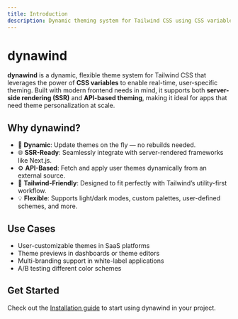 ```yaml
---
title: Introduction
description: Dynamic theming system for Tailwind CSS using CSS variables.
---
```


# dynawind

**dynawind** is a dynamic, flexible theme system for Tailwind CSS that leverages the power of **CSS variables** to enable real-time, user-specific theming. Built with modern frontend needs in mind, it supports both **server-side rendering (SSR)** and **API-based theming**, making it ideal for apps that need theme personalization at scale.

## Why dynawind?

- 🔧 **Dynamic**: Update themes on the fly — no rebuilds needed.
- 🌐 **SSR-Ready**: Seamlessly integrate with server-rendered frameworks like Next.js.
- ⚙️ **API-Based**: Fetch and apply user themes dynamically from an external source.
- 🎨 **Tailwind-Friendly**: Designed to fit perfectly with Tailwind’s utility-first workflow.
- 💡 **Flexible**: Supports light/dark modes, custom palettes, user-defined schemes, and more.

## Use Cases

- User-customizable themes in SaaS platforms
- Theme previews in dashboards or theme editors
- Multi-branding support in white-label applications
- A/B testing different color schemes

## Get Started

Check out the [Installation guide](/Installation) to start using dynawind in your project.
